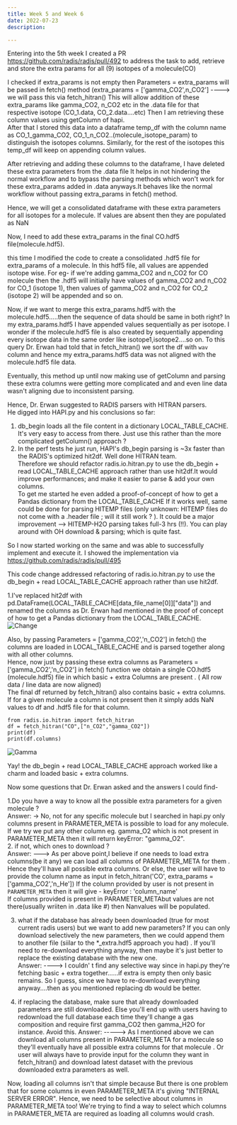 ```yaml
---
title: Week 5 and Week 6
date: 2022-07-23
description: 

---
```



Entering into the 5th week I created a PR https://github.com/radis/radis/pull/492  to address the task to add, retrieve and store the extra params for all (9) isotopes of a molecule(CO)

I checked if extra_params is not empty then Parameters = extra_params will be passed in fetch() method
(extra_params = ['gamma_CO2',n_CO2'] ----> we will pass this via fetch_hitran()
This will allow addition of these extra_params like gamma_CO2, n_CO2 etc in the .data file for that respective isotope (CO_1.data, CO_2.data....etc)
Then I am retrieving these column values using getColumn of hapi.<br/>
After that I stored this data into a dataframe temp_df with the column name as CO_1_gamma_CO2, CO_1_n_CO2..(molecule_isotope_param) to distinguish the isotopes columns.
Similarly, for the rest of the isotopes this temp_df will keep on appending column values.<br/>

After retrieving and adding these columns to the dataframe, I have deleted these extra parameters from the .data file
It helps in not hindering the normal workflow and to bypass the parsing methods which won't work for these extra_params added in .data anyways.It behaves like the normal workflow without passing extra_params in fetch() method.

Hence, we will get a consolidated dataframe with these extra parameters for all
isotopes for a molecule. If values are absent then they are populated as NaN

Now, I need to add these extra_params in the final CO.hdf5 file(molecule.hdf5).<br/>

this time I modified the code to create a consolidated .hdf5 file for extra_params of a molecule. In this hdf5 file, all values are appended isotope wise.
 For eg- if we're adding gamma_CO2 and n_CO2 for CO molecule then the .hdf5 will initially have values of gamma_CO2 and n_CO2 for CO_1 (isotope 1),
  then values of gamma_CO2 and n_CO2 for CO_2 (isotope 2) will be appended and so on.

Now, if we want to merge this extra_params.hdf5 with the molecule.hdf5.....then the sequence of data should be same in both right? 
In my extra_params.hdf5 I have appended values sequentially as per isotope. I wonder if the molecule.hdf5 file is also created by sequentially appending every isotope data in the same order like isotope1,isotope2....so on.
To this query Dr. Erwan had told that in fetch_hitran() we sort the df with `wav` column and hence my extra_params.hdf5 data was not aligned with
the molecule.hdf5 file data.<br/>


Eventually, this method up until now making use of getColumn and parsing these extra columns were getting more complicated and 
and even line data wasn't aligning due to inconsistent parsing.<br/>

Hence, Dr. Erwan suggested to RADIS parsers with HITRAN parsers.<br/>
He digged into HAPI.py and his conclusions so far:<br/>
1. db_begin loads all the file content in a dictionary LOCAL_TABLE_CACHE. It's very easy to access from there. Just use this rather than the more complicated getColumn() approach ?<br/>
2. In the perf tests he just run, HAPI's db_begin parsing is ~3x faster than the RADIS's optimized hit2df.  Well done HITRAN team.<br/>
Therefore we should refactor radis.io.hitran.py to use the db_begin + read LOCAL_TABLE_CACHE approach rather than use hit2df.It would improve performances; and make it easier to parse & add your own columns.    
To get me started he even added a proof-of-concept of how to get a Pandas dictionary from the LOCAL_TABLE_CACHE
If it works well, same could be done for parsing HITEMP files (only unknown: HITEMP files do not come with a .header file ; will it still work ? ). It could be a major improvement --> HITEMP-H2O parsing takes full-3 hrs (!!).  You can play around with OH download & parsing; which is quite fast.<br/>

So I now started working on the same and was able to successfully implement and execute it.
I showed the implementation via https://github.com/radis/radis/pull/495 

This code change addressed refactoring of radis.io.hitran.py to use the db_begin + read LOCAL_TABLE_CACHE approach rather than use hit2df.<br/>

1.I've replaced hit2df with pd.DataFrame(LOCAL_TABLE_CACHE[data_file_name[0]]["data"]) and renamed the columns as Dr. Erwan had mentioned in the proof of concept of how to get a Pandas dictionary from the LOCAL_TABLE_CACHE.<br/>
![Change](./Change.png)

Also, by passing Parameters = ['gamma_CO2','n_CO2'] in fetch() the columns are loaded in LOCAL_TABLE_CACHE and is parsed together along with all other columns.<br/>
Hence, now just by passing these extra columns as Parameters = ['gamma_CO2','n_CO2'] in fetch() function we obtain a single CO.hdf5 (molecule.hdf5) file in which basic + extra Columns are present . ( All row data / line data are now aligned)<br/>
The final df returned by fetch_hitran() also contains basic + extra columns. If for a given molecule a column is not present then it simply adds NaN values to df and .hdf5 file for that column.
```
from radis.io.hitran import fetch_hitran
df = fetch_hitran("CO",["n_CO2","gamma_CO2"])
print(df)
print(df.columns) 
```
![Gamma](./Gamma.png)


Yay! the db_begin + read LOCAL_TABLE_CACHE approach worked like a charm and loaded basic + extra columns.<br/>

Now some questions that Dr. Erwan asked and the answers I could find- <br/>

1.Do you have a way to know all the possible extra parameters for a given molecule ?<br/>
Answer: -> No, not for any specific molecule but I searched in hapi.py only columns present in PARAMETER_META is possible to load for any molecule. If we try we put any other column eg. gamma_O2  which is not present in PARAMETER_META then it will return keyError: "gamma_O2".<br/>
2. if not, which ones to download ?<br/>
Answer:  --->  As per above point,I believe if one needs to load extra columns(be it any) we can load all columns  of  PARAMETER_META for them . Hence they'll have all possible extra columns.
Or else, the user will have to provide the column name as input in
 fetch_hitran('CO', extra_params = ['gamma_CO2','n_He'])
If the column provided by user is not present in `PARAMETER_META` then it will give -
keyError : 'column_name' <br/>
If columns provided is present in PARAMETER_METAbut values are not there(usually wriiten in .data like #) then Nanvalues will be populated.

3. what if the database has already been downloaded (true for most current radis users) but we want to add new parameters? If you can only download selectively the new parameters, then we could append them to another file (siilar to the *_extra.hdf5 approach you had) . If you'll need to re-download everything anyway, then maybe it's just better to replace the existing database with the new one.<br/>
Answer:  ----> I couldn' t find any selective way since in hapi.py they're fetching basic + extra together......if extra is empty then only basic remains. So I guess, since we have to re-download everything anyway....then as you mentioned replacing db would be better.<br/>

4. if replacing the database, make sure that already downloaded parameters are still downloaded. Else you'll end up with users having to redownload the full database each time they'll change a gas composition and require first gamma_CO2 then gamma_H2O for instance. Avoid this.
Answer:  -----> As I mentioned above we can download all columns present in PARAMETER_META  for a molecule so they'll eventually have all possible extra columns for that molecule .
Or  user will always have to provide input for the column they want in fetch_hitran() and download latest dataset with the previous downloaded extra parameters as well.<br/>




Now,  loading all columns isn't that simple because  But there is one problem that for some columns in even PARAMETER_META it's giving  "INTERNAL SERVER ERROR".
Hence, we need to be selective about columns in PARAMETER_META too!
We're trying to find a way to select which columns in PARAMETER_META are required as loading all columns would crash.

